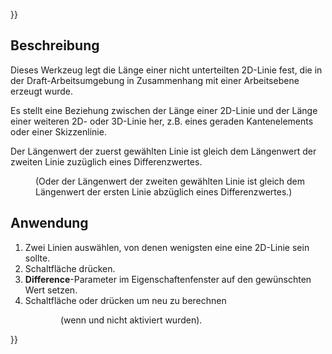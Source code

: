 {{UnfinishedDocu{{#translation:}}}}
<languages/>

{{Docnav/de
|[[Assembly3_ConstraintLengthRatio/de|Längenverhältnis]]
|[[Assembly3_ConstraintLengthEqualPointLineDistance/de|Länge gleich Punkt-Linie-Abstand]]
|[[Assembly3_Workbench/de|Assembly3]]
|IconL=Assembly_ConstraintLengthRatio.svg
|IconR=Assembly_ConstraintLengthEqualPointLineDistance.svg
|IconC=Assembly3_workbench_icon.svg
}}

{{GuiCommand/de
|Name=Assembly3 ConstraintLengthDifference
|Name/de =Assembly3 Längendifferenz
|Icon=Assembly_ConstraintLengthDifference.svg
|Workbenches=[[Assembly3_Workbench/de|Assembly3]]
}}

== Beschreibung ==

Dieses Werkzeug legt die Länge einer nicht unterteilten 2D-Linie fest, die in der Draft-Arbeitsumgebung in Zusammenhang mit einer Arbeitsebene erzeugt wurde.

Es stellt eine Beziehung zwischen der Länge einer 2D-Linie und der Länge einer weiteren 2D- oder 3D-Linie her, z.B. eines geraden Kantenelements oder einer Skizzenlinie.

Der Längenwert der zuerst gewählten Linie ist gleich dem Längenwert der zweiten Linie zuzüglich eines Differenzwertes.
:(Oder der Längenwert der zweiten gewählten Linie ist gleich dem Längenwert der ersten Linie abzüglich eines Differenzwertes.)

== Anwendung == 

# Zwei Linien auswählen, von denen wenigsten eine eine 2D-Linie sein sollte.
# Schaltfläche {{Button|[[Image:Assembly_ConstraintLengthDifference.svg|16px]] [[Assembly3_ConstraintLengthDifference/de|Längendifferenz]]}} drücken.
# '''Difference'''-Parameter im Eigenschaftenfenster auf den gewünschten Wert setzen.
# Schaltfläche {{Button|[[Image:Assembly3_workbench_icon.svg|16px]] [[Assembly3_ResolveConstraints/de|Beziehungen berechnen]]}} oder {{Button|[[Image:Assembly_QuickSolve.svg|16px]] [[Assembly3_QuickSolve/de|Schnelle Berechnung]]}} drücken um neu zu berechnen
:: (wenn {{Button|[[Image:Assembly_AutoRecompute.svg|16px]] [[Assembly3_AutoRecompute/de|Automatische Berechnung]]}} und {{Button|[[Image:Assembly_SmartRecompute.svg|16px]] [[Assembly3_SmartRecompute/de|Smarte Berechnung]]}}  nicht aktiviert wurden).

   
{{Docnav/de
|[[Assembly3_ConstraintLengthRatio/de|Längenverhältnis]]
|[[Assembly3_ConstraintLengthEqualPointLineDistance/de|Länge gleich Punkt-Linie-Abstand]]
|[[Assembly3_Workbench/de|Assembly3]]
|IconL=Assembly_ConstraintLengthRatio.svg
|IconR=Assembly_ConstraintLengthEqualPointLineDistance.svg
|IconC=Assembly3_workbench_icon.svg
}}

{{Userdocnavi{{#translation:}}}}